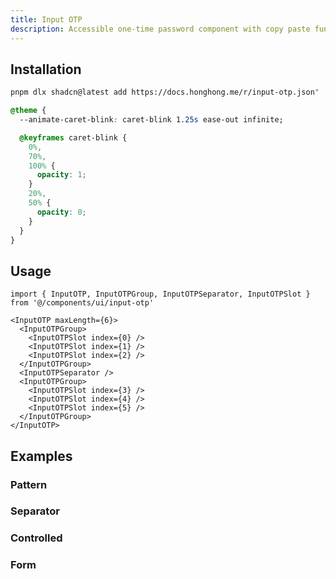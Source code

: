 ```yaml
---
title: Input OTP
description: Accessible one-time password component with copy paste functionality.
---
```


<ComponentPreview name='input-otp/input-otp' />

## Installation

```bash
pnpm dlx shadcn@latest add https://docs.honghong.me/r/input-otp.json"
```

```css title='app/globals.css'
@theme {
  --animate-caret-blink: caret-blink 1.25s ease-out infinite;

  @keyframes caret-blink {
    0%,
    70%,
    100% {
      opacity: 1;
    }
    20%,
    50% {
      opacity: 0;
    }
  }
}
```

## Usage

```tsx
import { InputOTP, InputOTPGroup, InputOTPSeparator, InputOTPSlot } from '@/components/ui/input-otp'
```

```tsx
<InputOTP maxLength={6}>
  <InputOTPGroup>
    <InputOTPSlot index={0} />
    <InputOTPSlot index={1} />
    <InputOTPSlot index={2} />
  </InputOTPGroup>
  <InputOTPSeparator />
  <InputOTPGroup>
    <InputOTPSlot index={3} />
    <InputOTPSlot index={4} />
    <InputOTPSlot index={5} />
  </InputOTPGroup>
</InputOTP>
```

## Examples

### Pattern

<ComponentPreview name='input-otp/pattern' />

### Separator

<ComponentPreview name='input-otp/separator' />

### Controlled

<ComponentPreview name='input-otp/controlled' />

### Form

<ComponentPreview name='input-otp/form' />
